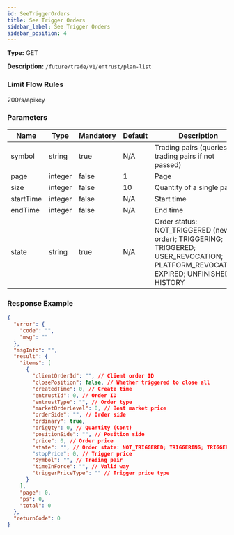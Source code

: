 ```yaml
---
id: SeeTriggerOrders
title: See Trigger Orders
sidebar_label: See Trigger Orders
sidebar_position: 4
---
```


**Type:** GET

**Description:** `/future/trade/v1/entrust/plan-list`

### Limit Flow Rules

200/s/apikey

### Parameters

| Name | Type | Mandatory | Default | Description | Ranges |
| --- | --- | --- | --- | --- | --- |
| symbol | string | true | N/A | Trading pairs (queries all trading pairs if not passed) |  |
| page | integer | false | 1 | Page |  |
| size | integer | false | 10 | Quantity of a single page |  |
| startTime | integer | false | N/A | Start time |  |
| endTime | integer | false | N/A | End time |  |
| state | string | true | N/A | Order status: NOT_TRIGGERED (new order); TRIGGERING; TRIGGERED; USER_REVOCATION; PLATFORM_REVOCATION; EXPIRED; UNFINISHED; HISTORY | NOT_TRIGGERED;TRIGGERING;TRIGGERED;USER_REVOCATION;PLATFORM_REVOCATION;EXPIRED;UNFINISHED;HISTORY |

### Response Example

```json title="Response"
{
  "error": {
    "code": "",
    "msg": ""
  },
  "msgInfo": "",
  "result": {
    "items": [
      {
        "clientOrderId": "", // Client order ID
        "closePosition": false, // Whether triggered to close all
        "createdTime": 0, // Create time
        "entrustId": 0, // Order ID
        "entrustType": "", // Order type
        "marketOrderLevel": 0, // Best market price
        "orderSide": "", // Order side
        "ordinary": true,
        "origQty": 0, // Quantity (Cont)
        "positionSide": "", // Position side
        "price": 0, // Order price
        "state": "", // Order state: NOT_TRIGGERED; TRIGGERING; TRIGGERED; USER_REVOCATION; PLATFORM_REVOCATION; EXPIRED; UNFINISHED; HISTORY
        "stopPrice": 0, // Trigger price
        "symbol": "", // Trading pair
        "timeInForce": "", // Valid way
        "triggerPriceType": "" // Trigger price type
      }
    ],
    "page": 0,
    "ps": 0,
    "total": 0
  },
  "returnCode": 0
}
```
